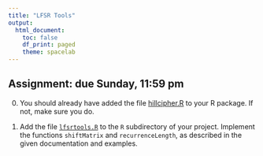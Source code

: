 ```yaml
---
title: "LFSR Tools"
output:
  html_document:
    toc: false
    df_print: paged
    theme: spacelab
---
```


## Assignment: due Sunday, 11:59 pm

0. You should already have added the file [hillcipher.R](../R/hillcipher.R) to your R package. If not, make sure you do.

1.  Add the file [`lfsrtools.R`](https://djhunter.github.io/cryptography/R/lfsrtools.R) to the `R` subdirectory of your project. Implement the functions `shiftMatrix` and `recurrenceLength`, as described in the given documentation and examples.

